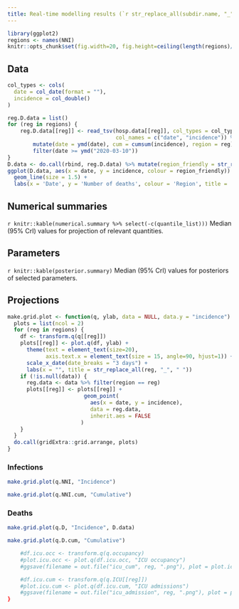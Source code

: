 ```yaml
---
title: Real-time modelling results (`r str_replace_all(subdir.name, "_", " ")`)
---
```


```r
library(ggplot2)
regions <- names(NNI)
knitr::opts_chunk$set(fig.width=20, fig.height=ceiling(length(regions)/2)*10) 
```

## Data

```r
col_types <- cols(
  date = col_date(format = ""),
  incidence = col_double()
)

reg.D.data = list()
for (reg in regions) {
	reg.D.data[[reg]] <- read_tsv(hosp.data[[reg]], col_types = col_types, 
	                              col_names = c("date", "incidence")) %>%
		mutate(date = ymd(date), cum = cumsum(incidence), region = reg) %>%
		filter(date >= ymd("2020-03-10"))
}
D.data <- do.call(rbind, reg.D.data) %>% mutate(region_friendly = str_replace_all(region, "_", " "))
ggplot(D.data, aes(x = date, y = incidence, colour = region_friendly)) +
  geom_line(size = 1.5) +
  labs(x = 'Date', y = 'Number of deaths', colour = 'Region', title = 'Incidence of deaths')
```


## Numerical summaries

`r knitr::kable(numerical.summary %>% select(-c(quantile_list)))`
Median (95% CrI) values for projection of relevant quantities.

## Parameters

`r knitr::kable(posterior.summary)`
Median (95% CrI) values for posteriors of selected parameters.

## Projections

```r
make.grid.plot <- function(q, ylab, data = NULL, data.y = "incidence") {
  plots = list(ncol = 2)
  for (reg in regions) {
  	df <- transform.q(q[[reg]])
  	plots[[reg]] <- plot.q(df, ylab) +
  	  theme(text = element_text(size=20),
            axis.text.x = element_text(size = 15, angle=90, hjust=1)) +
  	  scale_x_date(date_breaks = "3 days") +
  	  labs(x = "", title = str_replace_all(reg, "_", " "))
  	if (!is.null(data)) {
  	  reg.data <- data %>% filter(region == reg)
  	  plots[[reg]] <- plots[[reg]] +
  	                    geom_point(
  	                      aes(x = date, y = incidence),
  	                      data = reg.data,
  	                      inherit.aes = FALSE
  	                   )
  	}
  }
  do.call(gridExtra::grid.arrange, plots)
}
```


### Infections

```r
make.grid.plot(q.NNI, "Incidence")
```

```r
make.grid.plot(q.NNI.cum, "Cumulative")
```


### Deaths

```r
make.grid.plot(q.D, "Incidence", D.data)
```

```r
make.grid.plot(q.D.cum, "Cumulative")
```

```r

	#df.icu.occ <- transform.q(q.occupancy)
	#plot.icu.occ <- plot.q(df.icu.occ, "ICU occupancy")
	#ggsave(filename = out.file("icu_cum", reg, ".png"), plot = plot.icu.occ)

	#df.icu.cum <- transform.q(q.ICU[[reg]])
	#plot.icu.cum <- plot.q(df.icu.cum, "ICU admissions")
	#ggsave(filename = out.file("icu_admission", reg, ".png"), plot = plot.icu.cum)
}

```

